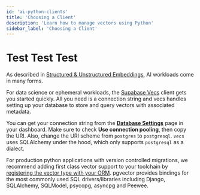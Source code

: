 ```yaml
---
id: 'ai-python-clients'
title: 'Choosing a Client'
description: 'Learn how to manage vectors using Python'
sidebar_label: 'Choosing a Client'
---
```


# Test Test Test

As described in [Structured & Unstructured Embeddings](/docs/guides/ai/structured-unstructured), AI workloads come in many forms.

For data science or ephemeral workloads, the [Supabase Vecs](https://supabase.github.io/vecs/) client gets you started quickly. All you need is a connection string and vecs handles setting up your database to store and query vectors with associated metadata.

<Admonition type="tip">

You can get your connection string from the [**Database Settings**](https://supabase.com/dashboard/project/_/settings/database) page in your dashboard. Make sure to check **Use connection pooling**, then copy the URI. Also, change the URI scheme from `postgres` to `postgresql`. `vecs` uses SQLAlchemy under the hood, which only supports `postgresql` as a dialect.

</Admonition>

For production python applications with version controlled migrations, we recommend adding first class vector support to your toolchain by [registering the vector type with your ORM](https://github.com/pgvector/pgvector-python). pgvector provides bindings for the most commonly used SQL drivers/libraries including Django, SQLAlchemy, SQLModel, psycopg, asyncpg and Peewee.
